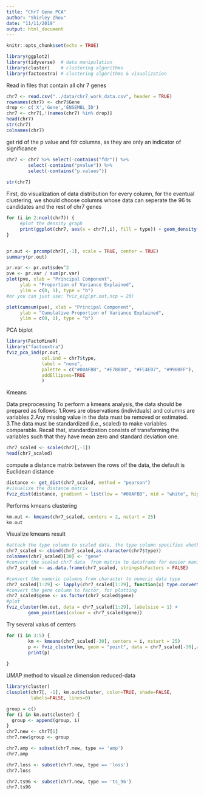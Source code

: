 ```yaml
---
title: "Chr7 Gene PCA"
author: "Shirley Zhou"
date: "11/11/2019"
output: html_document
---
```


```r
knitr::opts_chunk$set(echo = TRUE)
```


```r
library(ggplot2)
library(tidyverse)  # data manipulation
library(cluster)    # clustering algorithms
library(factoextra) # clustering algorithms & visualization
```



Read in files that contain all chr 7 genes
```r
chr7 <- read.csv("../data/chr7_work_data.csv", header = TRUE)
rownames(chr7) <- chr7$Gene
drop <- c('X','Gene','ENSEMBL_ID')
chr7 <- chr7[,!(names(chr7) %in% drop)]
head(chr7)
str(chr7)
colnames(chr7)
```

get rid of the p value and fdr columns, as they are only an indicator of significance
```r

chr7 <- chr7 %>% select(-contains("fdr")) %>% 
        select(-contains("pvalue")) %>%
        select(-contains("p.values"))
        
str(chr7)

```


First, do visualization of data distribution for every column, for the eventual clustering, we should choose columns whose data can seperate the 96 ts candidates and the rest of chr7 genes 
```r
for (i in 2:ncol(chr7)) {
     #plot the density graph
     print(ggplot(chr7, aes(x = chr7[,i], fill = type)) + geom_density(alpha = 0.4) + ggtitle(colnames(chr7[i]))) 
} 



```






```r
pr.out <- prcomp(chr7[,-1], scale = TRUE, center = TRUE)
summary(pr.out)
```


```r
pr.var <- pr.out$sdev^2
pve <- pr.var / sum(pr.var)
plot(pve, xlab = "Principal Component",
     ylab = "Proportion of Variance Explained",
     ylim = c(0, 1), type = "b")
#or you can just use: fviz_eig(pr.out,ncp = 20)

plot(cumsum(pve), xlab = "Principal Component",
     ylab = "Cumulative Proportion of Variance Explained",
     ylim = c(0, 1), type = "b")
```


PCA biplot
```r
library(FactoMineR)
library("factoextra")
fviz_pca_ind(pr.out,
             col.ind = chr7$type,
             label = "none",
             palette = c("#00AFBB", "#E7B800", "#FC4E07", "#9900FF"),
             addEllipses=TRUE
             )
```

Kmeans

Data preprocessing
To perform a kmeans analysis, the data should be prepared as follows:
1.Rows are observations (individuals) and columns are variables
2.Any missing value in the data must be removed or estimated.
3.The data must be standardized (i.e., scaled) to make variables comparable. Recall that, standardization consists of transforming the variables such that they have mean zero and standard deviation one.
```r
chr7_scaled <- scale(chr7[,-1])
head(chr7_scaled)
```


compute a distance matrix between the rows oif the data, the default is Euclidean distance
```r
distance <- get_dist(chr7_scaled, method = "pearson")
#visualize the distance matrix
fviz_dist(distance, gradient = list(low = "#00AFBB", mid = "white", high = "#FC4E07"))
```

Performs kmeans clustering
```r
km.out <- kmeans(chr7_scaled, centers = 2, nstart = 25)
km.out
```

Visualize kmeans result
```r
#attach the type column to scaled data, the type column specifies whether the gene is ts_96, loss(ts), amp(oncogene), or others
chr7_scaled <- cbind(chr7_scaled,as.character(chr7$type))
colnames(chr7_scaled)[30] <- "gene"
#convert the scaled chr7 data  from matrix to dataframe for easier manipulation for plotting
chr7_scaled <- as.data.frame(chr7_scaled, stringsAsFactors = FALSE)

#convert the numeric columns from character to numeric data type
chr7_scaled[1:29] <- lapply(chr7_scaled[1:29], function(x) type.convert(as.numeric(x)))
#convert the gene column to factor, for plotting
chr7_scaled$gene <- as.factor(chr7_scaled$gene)
#plot
fviz_cluster(km.out, data = chr7_scaled[1:29], labelsize = 1) + 
        geom_point(aes(colour = chr7_scaled$gene))


```


Try several valus of centers
```r
for (i in 3:5) {
        km <- kmeans(chr7_scaled[-30], centers = i, nstart = 25)
        p <- fviz_cluster(km, geom = "point", data = chr7_scaled[-30],alpha = 0.4) + geom_point(aes(colour = chr7_scaled$gene))
        print(p)
        
}
```


UMAP method to visualize dimension reduced-data





```r

library(cluster)
clusplot(chr7[, -1], km.out$cluster, color=TRUE, shade=FALSE, 
         labels=FALSE, lines=0)
```

```r
group = c()
for (i in km.out$cluster) {
  group <- append(group, i)
}
chr7.new <- chr7[1]
chr7.new$group <- group
```

```r
chr7.amp <- subset(chr7.new, type == 'amp')
chr7.amp
```
```r
chr7.loss <- subset(chr7.new, type == 'loss')
chr7.loss
```


```r
chr7.ts96 <- subset(chr7.new, type == 'ts_96')
chr7.ts96
```



